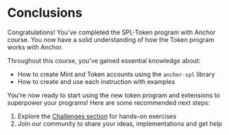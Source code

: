 
# Conclusions

Congratulations! You've completed the SPL-Token program with Anchor course. You now have a solid understanding of how the Token program works with Anchor.

<ArticleSection name="What you've learned" id="what-you-learned" level="h2" />

Throughout this course, you've gained essential knowledge about:
- How to create Mint and Token accounts using the `anchor-spl` library
- How to create and use each instruction with examples

<ArticleSection name="Next Steps" id="next-steps" level="h2" />

You're now ready to start using the new token program and extensions to superpower your programs! Here are some recommended next steps:

1. Explore the [Challenges section](/en/challenges) for hands-on exercises
2. Join our community to share your ideas, implementations and get help
